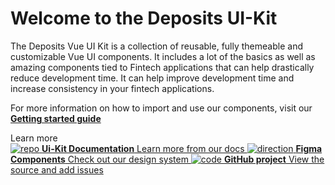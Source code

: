 
<Meta title="Deposits Vue UI Kit" />

<style>
  {`
      @import url("https://assets.ondeposits.com/fonts/css/HeroNew.css");

    .copy-text {
      line-height: 30px;
    }

      *, .heroNew {
        font-family: "Hero New", sans-serif;
      }
      .subheading {
        --mediumdark: '#999999';
        font-weight: 900;
        font-size: 13px;
        color: #999;
        letter-spacing: 6px;
        line-height: 24px;
        text-transform: uppercase;
        margin-bottom: 12px;
        margin-top: 40px;
      }

    .link-list {
      display: grid;
      grid-template-columns: 1fr;
      grid-template-rows: 1fr 1fr;
      row-gap: 10px;
    }

    @media (min-width: 620px) {
      .link-list {
        row-gap: 20px;
        column-gap: 20px;
        grid-template-columns: 1fr 1fr;
      }
    }

    @media all and (-ms-high-contrast:none) {
    .link-list {
        display: -ms-grid;
        -ms-grid-columns: 1fr 1fr;
        -ms-grid-rows: 1fr 1fr;
      }
    }

    .link-item {
      display: block;
      padding: 20px 30px 20px 15px;
      border: 1px solid #00000010;
      border-radius: 5px;
      transition: background 150ms ease-out, border 150ms ease-out, transform 150ms ease-out;
      color: #333333;
      display: flex;
      align-items: flex-start;
    }

    .link-item:hover {
      border-color: #1EA7FD50;
      transform: translate3d(0, -3px, 0);
      box-shadow: rgba(0, 0, 0, 0.08) 0 3px 10px 0;
    }

    .link-item:active {
      border-color: #1EA7FD;
      transform: translate3d(0, 0, 0);
    }

    .link-item strong {
      font-weight: 700;
      display: block;
      margin-bottom: 2px;
    }

    .link-item img {
      height: 40px;
      width: 40px;
      margin-right: 15px;
      flex: none;
    }

    .link-item span {
      font-size: 14px;
      line-height: 20px;
    }

    .tip {
      display: inline-block;
      border-radius: 1em;
      font-size: 11px;
      line-height: 12px;
      font-weight: 700;
      background: #E7FDD8;
      color: #66BF3C;
      padding: 4px 12px;
      margin-right: 10px;
      vertical-align: top;
    }

    .tip-wrapper {
      font-size: 13px;
      line-height: 20px;
      margin-top: 40px;
      margin-bottom: 40px;
    }

    .tip-wrapper code {
      font-size: 12px;
      display: inline-block;
    }
  `}
</style>

# Welcome to the Deposits UI-Kit

<p className="copy-text">
  The Deposits Vue UI Kit is a collection of reusable, fully themeable and
  customizable Vue UI components. It includes a lot of the basics as well as
  amazing components tied to Fintech applications that can help drastically
  reduce development time. It can help improve development time and increase
  consistency in your fintech applications.
</p>

For more information on how to import and use our components, visit our [**Getting started guide**](https://doc.api.deposits.dev/docs/ui-kit/vue/getting-started)

<div className="subheading">Learn more</div>

<div className="link-list">
  <a
    className="link-item"
    href="https://doc.api.deposits.dev/docs/ui-kit/vue"
    target="_blank"
  >
    <img src={Repo} alt="repo" />
    <span>
      <strong>Ui-Kit Documentation</strong>
      Learn more from our docs
    </span>
  </a>
  <a
    className="link-item"
    href="https://www.figma.com/file/Wi9wPkCWJIbzyriC0oKAW9/Deposits-UI-Kit%2FDesign-System"
    target="_blank"
  >
    <img src={Figma} alt="direction" />
    <span>
      <strong>Figma Components</strong>
      Check out our design system
    </span>
  </a>
  <a
    className="link-item"
    href="https://github.com/DepositsTeam/ui-kit-vue"
    target="_blank"
  >
    <img src={Github} alt="code" />
    <span>
      <strong>GitHub project</strong>
      View the source and add issues
    </span>
  </a>

[//]: # '<a className="link-item" href="https://discord.gg/storybook" target="_blank">'
[//]: # '  <img src={Comments} alt="comments" />'
[//]: # "  <span>"
[//]: # "    <strong>Discord chat</strong>"
[//]: # "    Chat with maintainers and the community"
[//]: # "  </span>"
[//]: # "</a>"

</div>

[//]: #
[//]: # "Browse example stories now by navigating to them in the sidebar."
[//]: # "View their code in the `stories` directory to learn how they work."
[//]: # "We recommend building UIs with a [**component-driven**](https://componentdriven.org) process starting with atomic components and ending with pages."
[//]: #
[//]: # '<div className="subheading">Configure</div>'
[//]: #
[//]: # '<div className="link-list">'
[//]: # "  <a"
[//]: # '    className="link-item"'
[//]: # '    href="https://storybook.js.org/docs/react/addons/addon-types"'
[//]: # '    target="_blank"'
[//]: # "  >"
[//]: # '    <img src={Plugin} alt="plugin" />'
[//]: # "    <span>"
[//]: # "      <strong>Presets for popular tools</strong>"
[//]: # "      Easy setup for TypeScript, SCSS and more."
[//]: # "    </span>"
[//]: # "  </a>"
[//]: # "  <a"
[//]: # '    className="link-item"'
[//]: # '    href="https://storybook.js.org/docs/react/configure/webpack"'
[//]: # '    target="_blank"'
[//]: # "  >"
[//]: # '    <img src={StackAlt} alt="Build" />'
[//]: # "    <span>"
[//]: # "      <strong>Build configuration</strong>"
[//]: # "      How to customize webpack and Babel"
[//]: # "    </span>"
[//]: # "  </a>"
[//]: # "  <a"
[//]: # '    className="link-item"'
[//]: # '    href="https://storybook.js.org/docs/react/configure/styling-and-css"'
[//]: # '    target="_blank"'
[//]: # "  >"
[//]: # '    <img src={Colors} alt="colors" />'
[//]: # "    <span>"
[//]: # "      <strong>Styling</strong>"
[//]: # "      How to load and configure CSS libraries"
[//]: # "    </span>"
[//]: # "  </a>"
[//]: # "  <a"
[//]: # '    className="link-item"'
[//]: # '    href="https://storybook.js.org/docs/react/get-started/setup#configure-storybook-for-your-stack"'
[//]: # '    target="_blank"'
[//]: # "  >"
[//]: # '    <img src={Flow} alt="flow" />'
[//]: # "    <span>"
[//]: # "      <strong>Data</strong>"
[//]: # "      Providers and mocking for data libraries"
[//]: # "    </span>"
[//]: # "  </a>"
[//]: # "</div>"
[//]: # '<div className="tip-wrapper">'
[//]: # '  <span className="tip">Tip</span>Edit the Markdown in{" "}'
[//]: # "  <code>stories/Introduction.stories.mdx</code>"
[//]: # "</div>"
